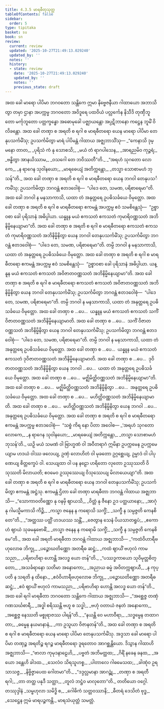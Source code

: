 ```yaml
---
title: 4.3.5 မာရဓီတုသုတ္တ
tableOfContents: false
sidebar:
  order: 5
type: tipitaka
basket: su
book: sn
review:
  current: review
  updated: '2025-10-27T21:49:13.029240'
  updated_by: ''
  notes: ''
  history:
  - state: review
    date: '2025-10-27T21:49:13.029240'
    updated_by: ''
    notes: ''
    previous_state: draft
---
```



<ReviewStatus review={frontmatter.review} showDetails={true} />

<HypothesisAnnotation frontmatter={frontmatter} />

<DynamicBreadcrumb />

<Division number="161" book="sn" e="ch" v="18" p="303">

<Paragraph number="910" book="sn">
အထ ခေါ မာရော ပါပိမာ ဘဂဝတော သန္တိကေ ဣမာ နိဗ္ဗေဇနီယာ ဂါထာယော အဘာသိတွာ တမှာ ဌာနာ အပက္ကမ္မ ဘဂဝတော အဝိဒူရေ ပထဝိယံ ပလ္လင်္ကေန နိသီဒိ တုဏှီဘူတော မင်္ကုဘူတော ပတ္တက္ခန္ဓော အဓောမုခေါ ပဇ္ဈာယန္တော အပ္ပဋိဘာနော ကဋ္ဌေန ဘူမိံ ဝိလိခန္တော. အထ ခေါ တဏှာ စ အရတိ စ ရဂါ စ မာရဓီတရော ယေန မာရော ပါပိမာ တေနုပသင်္ကမိံသု; ဥပသင်္ကမိတွာ မာရံ ပါပိမန္တံ ဂါထာယ အဇ္ဈဘာသိံသု—
</Paragraph>

<Paragraph number="911" type="verses" book="sn">
_“ကေနာသိ ဒုမ္မနော တာတ,_  
_ပုရိသံ ကံ နု သောစသိ;_  
_မယံ တံ ရာဂပါသေန,_  
_အာရညမိဝ ကုဉ္ဇရံ;_  
_ဗန္ဓိတွာ အာနယိဿာမ,_  
_ဝသဂေါ တေ ဘဝိဿတီ”တိ._  

</Paragraph>

<Paragraph number="912" type="verses" book="sn">
_“အရဟံ သုဂတော လောကေ,_  
_န ရာဂေန သုဝါနယော;_  
_မာရဓေယျံ အတိက္ကန္တော,_  
_တသ္မာ သောစာမဟံ ဘုသန်”တိ._  

</Paragraph>

<Paragraph number="913" book="sn">
အထ ခေါ တဏှာ စ အရတိ စ ရဂါ စ မာရဓီတရော ယေန ဘဂဝါ တေနုပသင်္ကမိံသု; ဥပသင်္ကမိတွာ ဘဂဝန္တံ ဧတဒဝေါစုံ—  “ပါဒေ တေ, သမဏ, ပရိစာရေမာ”တိ. အထ ခေါ ဘဂဝါ န မနသာကာသိ, ယထာ တံ အနုတ္တရေ ဥပဓိသင်္ခယေ ဝိမုတ္တော.
</Paragraph>

<Paragraph number="914" book="sn">
အထ ခေါ တဏှာ စ အရတိ စ ရဂါ စ မာရဓီတရော ဧကမန္တံ အပက္ကမ္မ ဧဝံ သမစိန္တေသုံ—  “ဥစ္စာဝစာ ခေါ ပုရိသာနံ အဓိပ္ပါယာ. ယန္နူန မယံ ဧကသတံ ဧကသတံ ကုမာရိဝဏ္ဏသတံ အဘိနိမ္မိနေယျာမာ”တိ. အထ ခေါ တဏှာ စ အရတိ စ ရဂါ စ မာရဓီတရော ဧကသတံ ဧကသတံ ကုမာရိဝဏ္ဏသတံ အဘိနိမ္မိနိတွာ ယေန ဘဂဝါ တေနုပသင်္ကမိံသု; ဥပသင်္ကမိတွာ ဘဂဝန္တံ ဧတဒဝေါစုံ—  “ပါဒေ တေ, သမဏ, ပရိစာရေမာ”တိ. တမ္ပိ ဘဂဝါ န မနသာကာသိ, ယထာ တံ အနုတ္တရေ ဥပဓိသင်္ခယေ ဝိမုတ္တော.
</Paragraph>

<Paragraph number="915" book="sn">
အထ ခေါ တဏှာ စ အရတိ စ ရဂါ စ မာရဓီတရော ဧကမန္တံ အပက္ကမ္မ ဧဝံ သမစိန္တေသုံ—  “ဥစ္စာဝစာ ခေါ ပုရိသာနံ အဓိပ္ပါယာ. ယန္နူန မယံ ဧကသတံ ဧကသတံ အဝိဇာတဝဏ္ဏသတံ အဘိနိမ္မိနေယျာမာ”တိ. အထ ခေါ တဏှာ စ အရတိ စ ရဂါ စ မာရဓီတရော ဧကသတံ ဧကသတံ အဝိဇာတဝဏ္ဏသတံ အဘိနိမ္မိနိတွာ ယေန ဘဂဝါ တေနုပသင်္ကမိံသု; ဥပသင်္ကမိတွာ ဘဂဝန္တံ ဧတဒဝေါစုံ—  “ပါဒေ တေ, သမဏ, ပရိစာရေမာ”တိ. တမ္ပိ ဘဂဝါ န မနသာကာသိ, ယထာ တံ အနုတ္တရေ ဥပဓိသင်္ခယေ ဝိမုတ္တော.
</Paragraph>

<Paragraph number="916" book="sn">
အထ ခေါ တဏှာ စ …ပေ…  ယန္နူန မယံ ဧကသတံ ဧကသတံ သကိံ ဝိဇာတဝဏ္ဏသတံ အဘိနိမ္မိနေယျာမာတိ. အထ ခေါ တဏှာ စ …ပေ…  သကိံ ဝိဇာတဝဏ္ဏသတံ အဘိနိမ္မိနိတွာ ယေန ဘဂဝါ တေနုပသင်္ကမိံသု; ဥပသင်္ကမိတွာ ဘဂဝန္တံ ဧတဒဝေါစုံ—  “ပါဒေ တေ, သမဏ, ပရိစာရေမာ”တိ. တမ္ပိ ဘဂဝါ န မနသာကာသိ, ယထာ တံ အနုတ္တရေ ဥပဓိသင်္ခယေ ဝိမုတ္တော.
</Paragraph>

<Paragraph number="917" book="sn">
အထ ခေါ တဏှာ စ …ပေ…  ယန္နူန မယံ ဧကသတံ ဧကသတံ ဒုဝိဇာတဝဏ္ဏသတံ အဘိနိမ္မိနေယျာမာတိ. အထ ခေါ တဏှာ စ …ပေ…  ဒုဝိဇာတဝဏ္ဏသတံ အဘိနိမ္မိနိတွာ ယေန ဘဂဝါ …ပေ…  ယထာ တံ အနုတ္တရေ ဥပဓိသင်္ခယေ ဝိမုတ္တော. အထ ခေါ တဏှာ စ …ပေ…  မဇ္ဈိမိတ္ထိဝဏ္ဏသတံ အဘိနိမ္မိနေယျာမာ”တိ. အထ ခေါ တဏှာ စ …ပေ…  မဇ္ဈိမိတ္ထိဝဏ္ဏသတံ အဘိနိမ္မိနိတွာ …ပေ…  အနုတ္တရေ ဥပဓိသင်္ခယေ ဝိမုတ္တော.
</Paragraph>

<Paragraph number="918" book="sn">
အထ ခေါ တဏှာ စ …ပေ…  မဟိတ္ထိဝဏ္ဏသတံ အဘိနိမ္မိနေယျာမာတိ. အထ ခေါ တဏှာ စ …ပေ…  မဟိတ္ထိဝဏ္ဏသတံ အဘိနိမ္မိနိတွာ ယေန ဘဂဝါ …ပေ…  အနုတ္တရေ ဥပဓိသင်္ခယေ ဝိမုတ္တော. အထ ခေါ တဏှာ စ အရတိ စ ရဂါ စ မာရဓီတရော ဧကမန္တံ အပက္ကမ္မ ဧတဒဝေါစုံ—  “သစ္စံ ကိရ နော ပိတာ အဝေါစ—
</Paragraph>

<Paragraph number="919" type="verses" book="sn">
_‘အရဟံ သုဂတော လောကေ,_  
_န ရာဂေန သုဝါနယော;_  
_မာရဓေယျံ အတိက္ကန္တော,_  
_တသ္မာ သောစာမဟံ ဘုသန်’တိ._  

</Paragraph>

<Paragraph number="920" book="sn">
ယဉှိ မယံ သမဏံ ဝါ ဗြာဟ္မဏံ ဝါ အဝီတရာဂံ ဣမိနာ ဥပက္ကမေန ဥပက္ကမေယျာမ ဟဒယံ ဝါဿ ဖလေယျ, ဥဏှံ လောဟိတံ ဝါ မုခတော ဥဂ္ဂစ္ဆေယျ, ဥမ္မာဒံ ဝါ ပါပုဏေယျ စိတ္တက္ခေပံ ဝါ. သေယျထာ ဝါ ပန နဠော ဟရိတော လုတော ဥဿုဿတိ ဝိသုဿတိ မိလာယတိ; ဧဝမေဝ ဥဿုဿေယျ ဝိသုဿေယျ မိလာယေယျာ”တိ.
</Paragraph>

<Paragraph number="921" book="sn">
အထ ခေါ တဏှာ စ အရတိ စ ရဂါ စ မာရဓီတရော ယေန ဘဂဝါ တေနုပသင်္ကမိံသု; ဥပသင်္ကမိတွာ ဧကမန္တံ အဋ္ဌံသု. ဧကမန္တံ ဌိတာ ခေါ တဏှာ မာရဓီတာ ဘဂဝန္တံ ဂါထာယ အဇ္ဈဘာသိ—
</Paragraph>

<Paragraph number="922" type="verses" book="sn">
_“သောကာဝတိဏ္ဏော နု ဝနမှိ ဈာယသိ,_  
_ဝိတ္တံ နု ဇီနော ဥဒ ပတ္ထယာနော;_  
_အာဂုံ နု ဂါမသ္မိမကာသိ ကိဉ္စိ,_  
_ကသ္မာ ဇနေန န ကရောသိ သက္ခိံ;_  
_သက္ခီ န သမ္ပဇ္ဇတိ ကေနစိ တေ”တိ._  

</Paragraph>

<Paragraph number="923" type="verses" book="sn">
_“အတ္ထဿ ပတ္တိံ ဟဒယဿ သန္တိံ,_  
_ဇေတွာန သေနံ ပိယသာတရူပံ;_  
_ဧကောဟံ ဈာယံ သုခမနုဗောဓိံ,_  
_တသ္မာ ဇနေန န ကရောမိ သက္ခိံ;_  
_သက္ခီ န သမ္ပဇ္ဇတိ ကေနစိ မေ”တိ._  

</Paragraph>

<Paragraph number="924" book="sn">
အထ ခေါ အရတိ မာရဓီတာ ဘဂဝန္တံ ဂါထာယ အဇ္ဈဘာသိ—
</Paragraph>

<Paragraph number="925" type="verses" book="sn">
_“ကထံဝိဟာရီဗဟုလောဓ ဘိက္ခု,_  
_ပဉ္စောဃတိဏ္ဏော အတရီဓ ဆဋ္ဌံ;_  
_ကထံ ဈာယိံ ဗဟုလံ ကာမသညာ,_  
_ပရိဗာဟိရာ ဟောန္တိ အလဒ္ဓ ယော တန်”တိ._  

</Paragraph>

<Paragraph number="926" type="verses" book="sn">
_“ပဿဒ္ဓကာယော သုဝိမုတ္တစိတ္တော,_  
_အသင်္ခရာနော သတိမာ အနောကော;_  
_အညာယ ဓမ္မံ အဝိတက္ကဈာယီ,_  
_န ကုပ္ပတိ န သရတိ န ထိနော._  

</Paragraph>

<Paragraph number="927" type="verses" book="sn">
_ဧဝံဝိဟာရီဗဟုလောဓ ဘိက္ခု,_  
_ပဉ္စောဃတိဏ္ဏော အတရီဓ ဆဋ္ဌံ;_  
_ဧဝံ ဈာယိံ ဗဟုလံ ကာမသညာ,_  
_ပရိဗာဟိရာ ဟောန္တိ အလဒ္ဓ ယော တန်”တိ._  

</Paragraph>

<Paragraph number="928" book="sn">
အထ ခေါ ရဂါ မာရဓီတာ ဘဂဝတော သန္တိကေ ဂါထာယ အဇ္ဈဘာသိ—
</Paragraph>

<Paragraph number="929" type="verses" book="sn">
_“အစ္ဆေဇ္ဇ တဏှံ ဂဏသင်္ဃစာရီ,_  
_အဒ္ဓါ စရိဿန္တိ ဗဟူ စ သဒ္ဓါ;_  
_ဗဟုံ ဝတာယံ ဇနတံ အနောကော,_  
_အစ္ဆေဇ္ဇ နေဿတိ မစ္စုရာဇဿ ပါရန်”တိ._  

</Paragraph>

<Paragraph number="930" type="verses" book="sn">
_“နယန္တိ ဝေ မဟာဝီရာ,_  
_သဒ္ဓမ္မေန တထာဂတာ;_  
_ဓမ္မေန နယမာနာနံ,_  
_ကာ ဥသူယာ ဝိဇာနတန်”တိ._  

</Paragraph>

<Paragraph number="931" book="sn">
အထ ခေါ တဏှာ စ အရတိ စ ရဂါ စ မာရဓီတရော ယေန မာရော ပါပိမာ တေနုပသင်္ကမိံသု. အဒ္ဒသာ ခေါ မာရော ပါပိမာ တဏှဉ္စ အရတိဉ္စ ရဂဉ္စ မာရဓီတရော ဒူရတောဝ အာဂစ္ဆန္တိယော. ဒိသွာန ဂါထာဟိ အဇ္ဈဘာသိ—
</Paragraph>

<Paragraph number="932" type="verses" book="sn">
_“ဗာလာ ကုမုဒနာဠေဟိ,_  
_ပဗ္ဗတံ အဘိမတ္ထထ;_  
_ဂိရိံ နခေန ခနထ,_  
_အယော ဒန္တေဟိ ခါဒထ._  

</Paragraph>

<Paragraph number="933" type="verses" book="sn">
_သေလံဝ သိရသူဟစ္စ,_  
_ပါတာလေ ဂါဓမေသထ;_  
_ခါဏုံဝ ဥရသာသဇ္ဇ,_  
_နိဗ္ဗိဇ္ဇာပေထ ဂေါတမာ”တိ._  

</Paragraph>

<Paragraph number="934" type="verses" book="sn">
_“ဒဒ္ဒလ္လမာနာ အာဂဉ္ဆုံ,_  
_တဏှာ စ အရတီ ရဂါ;_  
_တာ တတ္ထ ပနုဒီ သတ္ထာ,_  
_တူလံ ဘဋ္ဌံဝ မာလုတော”တိ._  


</Paragraph>
</Division>

<Paragraph number="935" type="center" book="sn">
တတိယော ဝဂ္ဂေါ.



</Paragraph>

<Paragraph number="936" type="center" book="sn">
တဿုဒ္ဒါနံ


</Paragraph>

<Paragraph number="937" type="verses" book="sn">
_သမ္ဗဟုလာ သမိဒ္ဓိ စ,_  
_ဂေါဓိကံ သတ္တဝဿာနိ;_  
_ဓီတရံ ဒေသိတံ ဗုဒ္ဓ,_  
_သေဋ္ဌေန ဣမံ မာရပဉ္စကန္တိ._  


</Paragraph>

<Paragraph number="938" type="center" book="sn">
မာရသံယုတ္တံ သမတ္တံ.
</Paragraph>